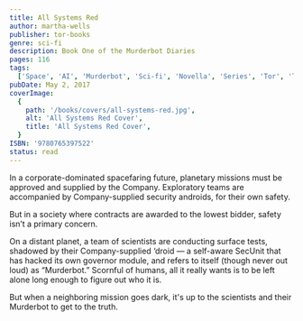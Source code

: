 ```yaml
---
title: All Systems Red
author: martha-wells
publisher: tor-books
genre: sci-fi
description: Book One of the Murderbot Diaries
pages: 116
tags:
  ['Space', 'AI', 'Murderbot', 'Sci-fi', 'Novella', 'Series', 'Tor', 'Tor.com']
pubDate: May 2, 2017
coverImage:
  {
    path: '/books/covers/all-systems-red.jpg',
    alt: 'All Systems Red Cover',
    title: 'All Systems Red Cover',
  }
ISBN: '9780765397522'
status: read
---
```


In a corporate-dominated spacefaring future, planetary missions must be approved and supplied by the Company. Exploratory teams are accompanied by Company-supplied security androids, for their own safety.

But in a society where contracts are awarded to the lowest bidder, safety isn’t a primary concern.

On a distant planet, a team of scientists are conducting surface tests, shadowed by their Company-supplied ‘droid — a self-aware SecUnit that has hacked its own governor module, and refers to itself (though never out loud) as “Murderbot.” Scornful of humans, all it really wants is to be left alone long enough to figure out who it is.

But when a neighboring mission goes dark, it's up to the scientists and their Murderbot to get to the truth.
